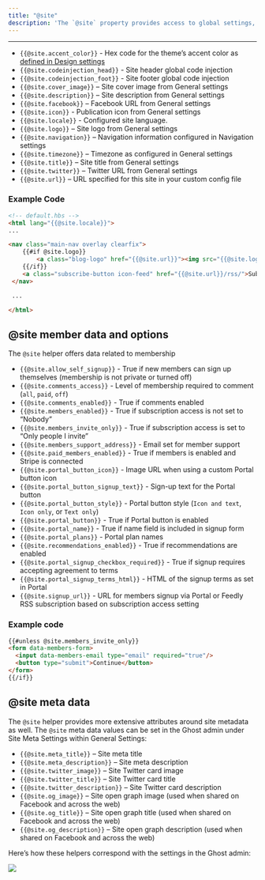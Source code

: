 ```yaml
---
title: "@site"
description: 'The `@site` property provides access to global settings, which are available anywhere in your theme:'
---
```


***

* `{{@site.accent_color}}` - Hex code for the theme’s accent color as [defined in Design settings](https://ghost.org/help/branding-settings/#accent-colour)
* `{{@site.codeinjection_head}}` - Site header global code injection
* `{{@site.codeinjection_foot}}` - Site footer global code injection
* `{{@site.cover_image}}` – Site cover image from General settings
* `{{@site.description}}` – Site description from General settings
* `{{@site.facebook}}` – Facebook URL from General settings
* `{{@site.icon}}` - Publication icon from General settings
* `{{@site.locale}}` - Configured site language.
* `{{@site.logo}}` – Site logo from General settings
* `{{@site.navigation}}` – Navigation information configured in Navigation settings
* `{{@site.timezone}}` – Timezone as configured in General settings
* `{{@site.title}}` – Site title from General settings
* `{{@site.twitter}}` – Twitter URL from General settings
* `{{@site.url}}` – URL specified for this site in your custom config file

### Example Code

```html
<!-- default.hbs -->
<html lang="{{@site.locale}}">
...

<nav class="main-nav overlay clearfix">
    {{#if @site.logo}}
        <a class="blog-logo" href="{{@site.url}}"><img src="{{@site.logo}}" alt="Blog Logo" /></a>
    {{/if}}
    <a class="subscribe-button icon-feed" href="{{@site.url}}/rss/">Subscribe</a>
 </nav>

 ...

</html>
```

## @site member data and options

The `@site` helper offers data related to membership

* `{{@site.allow_self_signup}}` - True if new members can sign up themselves (membership is not private or turned off)
* `{{@site.comments_access}}` - Level of membership required to comment (`all`, `paid`, `off`)
* `{{@site.comments_enabled}}` - True if comments enabled
* `{{@site.members_enabled}}` - True if subscription access is not set to “Nobody”
* `{{@site.members_invite_only}}` - True if subscription access is set to “Only people I invite”
* `{{@site.members_support_address}}` - Email set for member support
* `{{@site.paid_members_enabled}}` - True if members is enabled and Stripe is connected
* `{{@site.portal_button_icon}}` - Image URL when using a custom Portal button icon
* `{{@site.portal_button_signup_text}}` - Sign-up text for the Portal button
* `{{@site.portal_button_style}}` - Portal button style (`Icon and text`, `Icon only`, or `Text only`)
* `{{@site.portal_button}}` - True if Portal button is enabled
* `{{@site.portal_name}}` - True if name field is included in signup form
* `{{@site.portal_plans}}` - Portal plan names
* `{{@site.recommendations_enabled}}` - True if recommendations are enabled
* `{{@site.portal_signup_checkbox_required}}` - True if signup requires accepting agreement to terms
* `{{@site.portal_signup_terms_html}}` - HTML of the signup terms as set in Portal
* `{{@site.signup_url}}` - URL for members signup via Portal or Feedly RSS subscription based on subscription access setting

### Example code

```html
{{#unless @site.members_invite_only}}
<form data-members-form>
  <input data-members-email type="email" required="true"/>
  <button type="submit">Continue</button>
</form>
{{/if}}
```

## @site meta data

The `@site` helper provides more extensive attributes around site metadata as well. The `@site` meta data values can be set in the Ghost admin under Site Meta Settings within General Settings:

* `{{@site.meta_title}}` – Site meta title
* `{{@site.meta_description}}` – Site meta description
* `{{@site.twitter_image}}` – Site Twitter card image
* `{{@site.twitter_title}}` – Site Twitter card title
* `{{@site.twitter_description}}` – Site Twitter card description
* `{{@site.og_image}}` – Site open graph image (used when shared on Facebook and across the web)
* `{{@site.og_title}}` – Site open graph title (used when shared on Facebook and across the web)
* `{{@site.og_description}}` – Site open graph description (used when shared on Facebook and across the web)

Here’s how these helpers correspond with the settings in the Ghost admin:

<Frame>
  <img src="/images/4e85d8e6-site-meta-settings_hubfec6e8b851ef54ba239915a235e7831_581483_1894x0_resize_q100_h2_box.webp" />
</Frame>